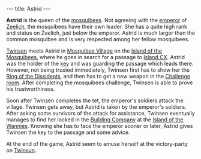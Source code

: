 ---
title: Astrid
---

{{twinsunica import}}{{Infobox Character
 |image=The Queen Astrid.jpg
 |race=Mosquibee
 |gender=Female
 |size=Large
 |age=Adult
 |magical=no
 |lba1=
 |lba2=yes
 |alignment=neutral
 |occupation=Queen of the Mosquibees
 |requires=
 |amount=
 |fam1=
 |fam2=
 |planet=undergas
 |island=Island of the Mosquibees
 |building=Mosquibee Village
}}

'''Astrid''' is the queen of the [[mosquibee]]s. Not agreeing with the [[emperor]] of [[Zeelich]], the mosquibees have their own leader. She has a quite high rank and status on Zeelich, just below the emperor. Astrid is much larger than the common mosquibee and is very respected among her fellow mosquibees.

[[Twinsen]] meets Astrid in [[Mosquibee Village]] on the [[Island of the Mosquibees]], where he goes in search for a passage to [[Island CX]]. Astrid was the holder of the [[Key to the Passage to CX|key]] and was guarding the passage which leads there. However, not being trusted immediately, Twinsen first has to show her the [[Ring of the Dissidents]], and then has to get a new weapon in the [[Challenge room]]. After completing the mosquibees challenge, Twinsen is able to prove his trustworthiness.

Soon after Twinsen completes the tet, the emperor's soldiers attack the village. Twinsen gets away, but Astrid is taken by the emperor's soldiers. After asking some survivors of the attack for assistance, Twinsen eventually manages to find her locked in the [[Building Company]] at the [[Island of the Wannies]]. Knowing she has to face the emperor sooner or later, Astrid gives Twinsen the key to the passage and some advice.

At the end of the game, Astrid seem to amuse herself at the victory-party on [[Twinsun]].

{{spoiler|{{list
 |After completing the [[Test of Truth]], Twinsen will obtain a [[Blowtron]], an upgrade to his [[Blowgun]].
 |The Queen will hand over the passage key to Twinsen after he's infiltrated the Building Company into it's Prison to free her.
}}}}

<!-- remove these category links when they're all automated by categorizers...
[[Category:Mosquibees Island inhabitants]] -->